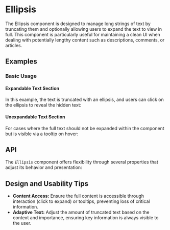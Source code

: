 
<Meta of={EllipsisStories} />

# Ellipsis
The Ellipsis component is designed to manage long strings of text by truncating them and optionally allowing users to expand the text to view in full. 
This component is particularly useful for maintaining a clean UI when dealing with potentially lengthy content such as descriptions, comments, or articles.

## Examples

### Basic Usage
#### Expandable Text Section
In this example, the text is truncated with an ellipsis, 
and users can click on the ellipsis to reveal the hidden text:
<ToggleCanvas of={EllipsisStories.Simple} storybook="components-data-ellipsis--simple" />

#### Unexpandable Text Section
For cases where the full text should not be expanded within the component 
but is visible via a tooltip on hover:
<ToggleCanvas of={EllipsisStories.Unexpandable} storybook="components-data-ellipsis--unexpandable" />

## API
The `Ellipsis` component offers flexibility through several properties that adjust its behavior and presentation:
<PropsTable name="Ellipsis" />

## Design and Usability Tips

- **Content Access:** Ensure the full content is accessible through interaction (click to expand) or tooltips, preventing loss of critical information.
- **Adaptive Text:** Adjust the amount of truncated text based on the context and importance, ensuring key information is always visible to the user.

